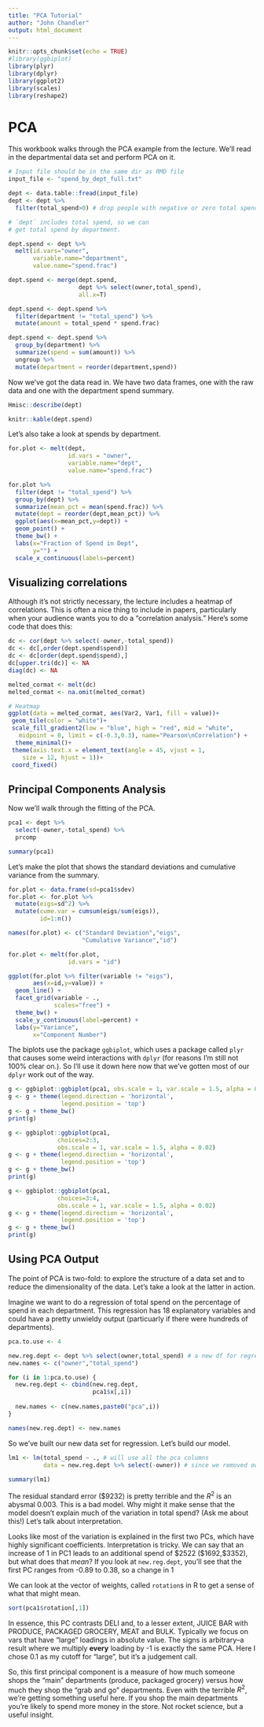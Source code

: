 ```yaml
---
title: "PCA Tutorial"
author: "John Chandler"
output: html_document
---
```


```r
knitr::opts_chunk$set(echo = TRUE)
#library(ggbiplot)
library(plyr)
library(dplyr)
library(ggplot2)
library(scales)
library(reshape2)
```

# PCA

This workbook walks through the PCA example from
the lecture. We'll read in the departmental data set
and perform PCA on it. 

``` r
# Input file should be in the same dir as RMD file
input_file <- "spend_by_dept_full.txt"

dept <- data.table::fread(input_file)
dept <- dept %>% 
  filter(total_spend>0) # drop people with negative or zero total spends. 

# `dept` includes total spend, so we can 
# get total spend by department. 

dept.spend <- dept %>% 
  melt(id.vars="owner",
       variable.name="department",
       value.name="spend.frac") 

dept.spend <- merge(dept.spend,
                    dept %>% select(owner,total_spend),
                    all.x=T)

dept.spend <- dept.spend %>% 
  filter(department != "total_spend") %>% 
  mutate(amount = total_spend * spend.frac)

dept.spend <- dept.spend %>%
  group_by(department) %>% 
  summarize(spend = sum(amount)) %>%
  ungroup %>% 
  mutate(department = reorder(department,spend))

```

Now we've got the data read in. We have two data frames, one with the 
raw data and one with the department spend summary.

``` r
Hmisc::describe(dept)

knitr::kable(dept.spend)
```

Let's also take a look at spends by department.

``` r
for.plot <- melt(dept,
                 id.vars = "owner",
                 variable.name="dept",
                 value.name="spend.frac")

for.plot %>% 
  filter(dept != "total_spend") %>% 
  group_by(dept) %>%
  summarize(mean_pct = mean(spend.frac)) %>%
  mutate(dept = reorder(dept,mean_pct)) %>%
  ggplot(aes(x=mean_pct,y=dept)) + 
  geom_point() + 
  theme_bw() + 
  labs(x="Fraction of Spend in Dept",
       y="") + 
  scale_x_continuous(labels=percent)

```

## Visualizing correlations

Although it's not strictly necessary, the lecture includes a 
heatmap of correlations. This is often a nice thing to include
in papers, particularly when your audience wants you to 
do a "correlation analysis." Here's some code that does this:

``` r
dc <- cor(dept %>% select(-owner,-total_spend))
dc <- dc[,order(dept.spend$spend)]
dc <- dc[order(dept.spend$spend),]
dc[upper.tri(dc)] <- NA
diag(dc) <- NA

melted_cormat <- melt(dc)
melted_cormat <- na.omit(melted_cormat)

# Heatmap
ggplot(data = melted_cormat, aes(Var2, Var1, fill = value))+
 geom_tile(color = "white")+
 scale_fill_gradient2(low = "blue", high = "red", mid = "white", 
   midpoint = 0, limit = c(-0.3,0.3), name="Pearson\nCorrelation") +
  theme_minimal()+ 
 theme(axis.text.x = element_text(angle = 45, vjust = 1, 
    size = 12, hjust = 1))+
 coord_fixed()

```

## Principal Components Analysis

Now we'll walk through the fitting of the PCA.

``` r

pca1 <- dept %>% 
  select(-owner,-total_spend) %>% 
  prcomp

summary(pca1)
```

Let's make the plot that shows the standard deviations 
and cumulative variance from the summary.

``` r
for.plot <- data.frame(sd=pca1$sdev)
for.plot <- for.plot %>% 
  mutate(eigs=sd^2) %>% 
  mutate(cume.var = cumsum(eigs/sum(eigs)),
         id=1:n())

names(for.plot) <- c("Standard Deviation","eigs",
                     "Cumulative Variance","id")

for.plot <- melt(for.plot,
                 id.vars = "id")

ggplot(for.plot %>% filter(variable != "eigs"),
       aes(x=id,y=value)) +
  geom_line() + 
  facet_grid(variable ~ .,
             scales="free") + 
  theme_bw() + 
  scale_y_continuous(label=percent) + 
  labs(y="Variance",
       x="Component Number")
```

The biplots use the package `ggbiplot`, which uses a package
called `plyr` that causes some weird interactions with 
`dplyr` (for reasons I'm still not 100% clear on.). So 
I'll use it down here now that we've gotten most of our
`dplyr` work out of the way. 

``` r
g <- ggbiplot::ggbiplot(pca1, obs.scale = 1, var.scale = 1.5, alpha = 0.02) 
g <- g + theme(legend.direction = 'horizontal', 
               legend.position = 'top')
g <- g + theme_bw()
print(g)

g <- ggbiplot::ggbiplot(pca1, 
              choices=2:3,
              obs.scale = 1, var.scale = 1.5, alpha = 0.02) 
g <- g + theme(legend.direction = 'horizontal', 
               legend.position = 'top')
g <- g + theme_bw()
print(g)

g <- ggbiplot::ggbiplot(pca1, 
              choices=3:4,
              obs.scale = 1, var.scale = 1.5, alpha = 0.02) 
g <- g + theme(legend.direction = 'horizontal', 
               legend.position = 'top')
g <- g + theme_bw()
print(g)
```

## Using PCA Output

The point of PCA is two-fold: to explore the structure of a 
data set and to reduce the dimensionality of the data. Let's 
take a look at the latter in action.

Imagine we want to do a regression of total spend on the
percentage of spend in each department. This regression has 
18 explanatory variables and could have a pretty unwieldy output
(particuarly if there were hundreds of departments). 

``` r
pca.to.use <- 4

new.reg.dept <- dept %>% select(owner,total_spend) # a new df for regression
new.names <- c("owner","total_spend")

for (i in 1:pca.to.use) {
  new.reg.dept <- cbind(new.reg.dept,
                        pca1$x[,i])
  
  new.names <- c(new.names,paste0("pca",i))
}

names(new.reg.dept) <- new.names
```

So we've built our new data set for regression. Let's
build our model.

```r
lm1 <- lm(total_spend ~ ., # will use all the pca columns
          data = new.reg.dept %>% select(-owner)) # since we removed owner
          
summary(lm1)
```

The residual standard error (\$9232) is pretty terrible and the
$R^2$ is an abysmal 0.003. This is a bad model. Why might it make
sense that the model doesn't explain much of the variation in total
spend? (Ask me about this!) Let's talk about interpretation.

Looks like most of the variation is explained in the first two 
PCs, which have highly significant coefficients. 
Interpretation is tricky. We can say that an increase of 
1 in PC1 leads to an additional spend of \$2522 (\$1692,\$3352),
but what does that _mean_? If you look at `new.reg.dept`, you'll
see that the first PC ranges from -0.89 to 0.38, so a change in 
1 

We can look at the vector of weights, called `rotation`s in R 
to get a sense of what that might mean. 

``` r
sort(pca1$rotation[,1])
```

In essence, this PC contrasts DELI and, to a lesser extent, JUICE BAR
with PRODUCE, PACKAGED GROCERY, MEAT and BULK. Typically we focus
on vars that have "large" loadings in absolute value. The signs
is arbitrary--a result where we multiply **every** loading by -1 is
exactly the same PCA. Here I chose 0.1 as my cutoff for "large", but
it's a judgement call. 

So, this first principal component is a measure of how much someone
shops the "main" departments (produce, packaged grocery) versus 
how much they shop the "grab and go" departments. Even with the terrible
$R^2$, we're getting something useful here. If you shop the main departments
you're likely to spend more money in the store. Not rocket science, but
a useful insight. 




